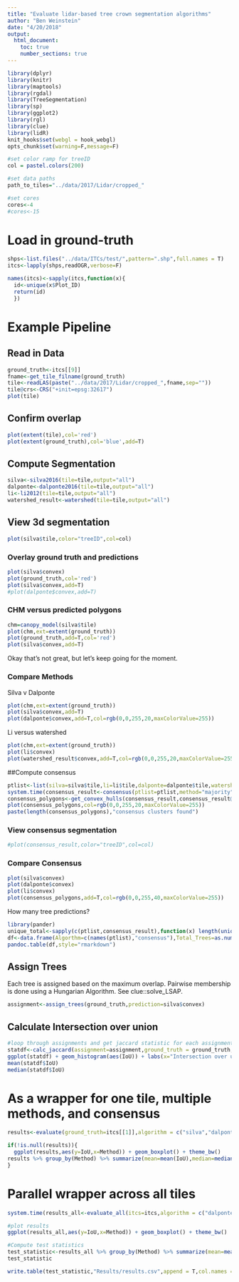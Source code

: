 ```yaml
---
title: "Evaluate lidar-based tree crown segmentation algorithms"
author: "Ben Weinstein"
date: "4/20/2018"
output: 
  html_document:
    toc: true
    number_sections: true
---
```


```r
library(dplyr)
library(knitr)
library(maptools)
library(rgdal)
library(TreeSegmentation)
library(sp)
library(ggplot2)
library(rgl)
library(clue)
library(lidR)
knit_hooks$set(webgl = hook_webgl)
opts_chunk$set(warning=F,message=F)

#set color ramp for treeID
col = pastel.colors(200)

#set data paths
path_to_tiles="../data/2017/Lidar/cropped_"

#set cores
cores<-4
#cores<-15
```

# Load in ground-truth
```r
shps<-list.files("../data/ITCs/test/",pattern=".shp",full.names = T)
itcs<-lapply(shps,readOGR,verbose=F)

names(itcs)<-sapply(itcs,function(x){
  id<-unique(x$Plot_ID)
  return(id)
  })
```

# Example Pipeline

## Read in Data
```r
ground_truth<-itcs[[9]]
fname<-get_tile_filname(ground_truth)
tile<-readLAS(paste("../data/2017/Lidar/cropped_",fname,sep=""))
tile@crs<-CRS("+init=epsg:32617")
plot(tile)
```

## Confirm overlap

```r
plot(extent(tile),col='red')
plot(extent(ground_truth),col='blue',add=T)
```

## Compute Segmentation

```r
silva<-silva2016(tile=tile,output="all")
dalponte<-dalponte2016(tile=tile,output="all")
li<-li2012(tile=tile,output="all")
watershed_result<-watershed(tile=tile,output="all")
```

## View 3d segmentation

```r
plot(silva$tile,color="treeID",col=col)
```

### Overlay ground truth and predictions

```r
plot(silva$convex)
plot(ground_truth,col='red')
plot(silva$convex,add=T)
#plot(dalponte$convex,add=T)
```

### CHM versus predicted polygons

```r
chm=canopy_model(silva$tile)
plot(chm,ext=extent(ground_truth))
plot(ground_truth,add=T,col='red')
plot(silva$convex,add=T)
```

Okay that's not great, but let's keep going for the moment.

### Compare Methods

Silva v Dalponte
```r
plot(chm,ext=extent(ground_truth))
plot(silva$convex,add=T)
plot(dalponte$convex,add=T,col=rgb(0,0,255,20,maxColorValue=255))
```

Li versus watershed

```r
plot(chm,ext=extent(ground_truth))
plot(li$convex)
plot(watershed_result$convex,add=T,col=rgb(0,0,255,20,maxColorValue=255))
```

##Compute consensus

```r
ptlist<-list(silva=silva$tile,li=li$tile,dalponte=dalponte$tile,watershed=watershed_result$tile)
system.time(consensus_result<-consensus(ptlist=ptlist,method="majority"))
consensus_polygons<-get_convex_hulls(consensus_result,consensus_result@data$treeID)
plot(consensus_polygons,col=rgb(0,0,255,20,maxColorValue=255))
paste(length(consensus_polygons),"consensus clusters found")
```

### View consensus segmentation

```r
#plot(consensus_result,color="treeID",col=col)
```

### Compare Consensus

```r
plot(silva$convex)
plot(dalponte$convex)
plot(li$convex)
plot(consensus_polygons,add=T,col=rgb(0,0,255,40,maxColorValue=255))
```

How many tree predictions?

```r
library(pander)
unique_total<-sapply(c(ptlist,consensus_result),function(x) length(unique(x@data$treeID)))
df<-data.frame(Algorthm=c(names(ptlist),"consensus"),Total_Trees=as.numeric(unique_total))
pandoc.table(df,style="rmarkdown")
```

## Assign Trees

Each tree is assigned based on the maximum overlap. Pairwise membership is done using a Hungarian Algorithm. See clue::solve_LSAP.

```r
assignment<-assign_trees(ground_truth,prediction=silva$convex)
```

## Calculate Intersection over union

```r
#loop through assignments and get jaccard statistic for each assignment pair
statdf<-calc_jaccard(assignment=assignment,ground_truth = ground_truth,prediction=silva$convex)
ggplot(statdf) + geom_histogram(aes(IoU)) + labs(x="Intersection over union") + theme_bw()
mean(statdf$IoU)
median(statdf$IoU)
```

# As a wrapper for one tile, multiple methods, and consensus
```r
results<-evaluate(ground_truth=itcs[[1]],algorithm = c("silva","dalponte","li"),path_to_tiles=path_to_tiles,compute_consensus = F,plot_results=T)

if(!is.null(results)){
  ggplot(results,aes(y=IoU,x=Method)) + geom_boxplot() + theme_bw()
results %>% group_by(Method) %>% summarize(mean=mean(IoU),median=median(IoU))
}
```

# Parallel wrapper across all tiles

```r
system.time(results_all<-evaluate_all(itcs=itcs,algorithm = c("dalponte","li","watershed","silva"),path_to_tiles=path_to_tiles,cores=cores,extra=F,compute_consensus=F))

#plot results
ggplot(results_all,aes(y=IoU,x=Method)) + geom_boxplot() + theme_bw()

#Compute test statistics
test_statistic<-results_all %>% group_by(Method) %>% summarize(mean=mean(IoU),median=median(IoU)) %>% mutate(Date=format(Sys.time(), "%m/%d/%y %H:%M:%S"))
test_statistic
```

```r
write.table(test_statistic,"Results/results.csv",append = T,col.names = F,sep=",")
```

